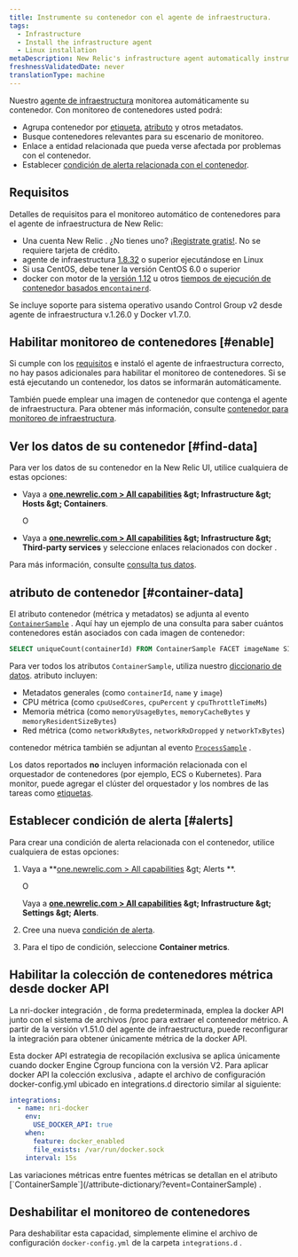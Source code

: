 ```yaml
---
title: Instrumente su contenedor con el agente de infraestructura.
tags:
  - Infrastructure
  - Install the infrastructure agent
  - Linux installation
metaDescription: New Relic's infrastructure agent automatically instruments container runtimes to collect container metrics and metadata.
freshnessValidatedDate: never
translationType: machine
---
```


Nuestro [agente de infraestructura](/docs/welcome-new-relic-infrastructure) monitorea automáticamente su contenedor. Con monitoreo de contenedores usted podrá:

* Agrupa contenedor por [etiqueta](/docs/new-relic-one/use-new-relic-one/core-concepts/tagging-use-tags-organize-group-what-you-monitor), [atributo](#container-data) y otros metadatos.
* Busque contenedores relevantes para su escenario de monitoreo.
* Enlace a entidad relacionada que pueda verse afectada por problemas con el contenedor.
* Establecer [condición de alerta relacionada con el contenedor](#alerts).

## Requisitos

Detalles de requisitos para el monitoreo automático de contenedores para el agente de infraestructura de New Relic:

* Una cuenta New Relic . ¿No tienes uno? [¡Registrate gratis!](https://newrelic.com/signup). No se requiere tarjeta de crédito.
* agente de infraestructura [1.8.32](/docs/release-notes/infrastructure-release-notes/infrastructure-agent-release-notes/new-relic-infrastructure-agent-1832) o superior ejecutándose en Linux
* Si usa CentOS, debe tener la versión CentOS 6.0 o superior
* docker con motor de la [versión 1.12](https://docs.docker.com/engine/release-notes/prior-releases/#1120-2016-07-28) u otros [tiempos de ejecución de contenedor basados en`containerd`](https://kubernetes.io/docs/setup/production-environment/container-runtimes).

<Callout variant="important">
  Se incluye soporte para sistema operativo usando Control Group v2 desde agente de infraestructura v.1.26.0 y Docker v1.7.0.
</Callout>

## Habilitar monitoreo de contenedores [#enable]

Si cumple con los [requisitos](#requirements) e instaló el agente de infraestructura correcto, no hay pasos adicionales para habilitar el monitoreo de contenedores. Si se está ejecutando un contenedor, los datos se informarán automáticamente.

También puede emplear una imagen de contenedor que contenga el agente de infraestructura. Para obtener más información, consulte [contenedor para monitoreo de infraestructura](/docs/infrastructure/install-infrastructure-agent/linux-installation/container-infrastructure-monitoring).

<InstallFeedback />

## Ver los datos de su contenedor [#find-data]

Para ver los datos de su contenedor en la New Relic UI, utilice cualquiera de estas opciones:

* Vaya a <DNT>**[one.newrelic.com &gt; All capabilities](https://one.newrelic.com/all-capabilities) &amp;gt; Infrastructure &amp;gt; Hosts &amp;gt; Containers**</DNT>.

  O

* Vaya a <DNT>**[one.newrelic.com &gt; All capabilities](https://one.newrelic.com/all-capabilities) &amp;gt; Infrastructure &amp;gt; Third-party services**</DNT> y seleccione enlaces relacionados con docker .

Para más información, consulte [consulta tus datos](/docs/using-new-relic/data/understand-data/query-new-relic-data).

## atributo de contenedor [#container-data]

El atributo contenedor (métrica y metadatos) se adjunta al evento [`ContainerSample`](/attribute-dictionary/?event=ContainerSample) . Aquí hay un ejemplo de una consulta para saber cuántos contenedores están asociados con cada imagen de contenedor:

```sql
SELECT uniqueCount(containerId) FROM ContainerSample FACET imageName SINCE 1 HOUR AGO TIMESERIES
```

Para ver todos los atributos `ContainerSample`, utiliza nuestro [diccionario de datos](/attribute-dictionary/?event=ContainerSample). atributo incluyen:

* Metadatos generales (como `containerId`, `name` y `image`)
* CPU métrica (como `cpuUsedCores`, `cpuPercent` y `cpuThrottleTimeMs`)
* Memoria métrica (como `memoryUsageBytes`, `memoryCacheBytes` y `memoryResidentSizeBytes`)
* Red métrica (como `networkRxBytes`, `networkRxDropped` y `networkTxBytes`)

contenedor métrica también se adjuntan al evento [`ProcessSample`](/attribute-dictionary/?event=ProcessSample) .

Los datos reportados **no** incluyen información relacionada con el orquestador de contenedores (por ejemplo, ECS o Kubernetes). Para monitor, puede agregar el clúster del orquestador y los nombres de las tareas como [etiquetas](https://docs.docker.com/ee/ucp/admin/configure/add-labels-to-cluster-nodes/).

## Establecer condición de alerta [#alerts]

Para crear una condición de alerta relacionada con el contenedor, utilice cualquiera de estas opciones:

1. Vaya a <DNT>\*\*[one.newrelic.com &gt; All capabilities](https://one.newrelic.com/all-capabilities) &amp;gt; Alerts \*\*</DNT>.

   O

   Vaya a <DNT>**[one.newrelic.com &gt; All capabilities](https://one.newrelic.com/all-capabilities) &amp;gt; Infrastructure &amp;gt; Settings &amp;gt; Alerts**</DNT>.

2. Cree una nueva [condición de alerta](/docs/alerts/new-relic-alerts/defining-conditions/create-alert-conditions).

3. Para el tipo de condición, seleccione <DNT>**Container metrics**</DNT>.

## Habilitar la colección de contenedores métrica desde docker API

La nri-docker integración , de forma predeterminada, emplea la docker API junto con el sistema de archivos /proc para extraer el contenedor métrico. A partir de la versión v1.51.0 del agente de infraestructura, puede reconfigurar la integración para obtener únicamente métrica de la docker API.

Esta docker API estrategia de recopilación exclusiva se aplica únicamente cuando docker Engine Cgroup funciona con la versión V2. Para aplicar docker API la colección exclusiva , adapte el archivo de configuración docker-config.yml ubicado en integrations.d directorio similar al siguiente:

```yaml
integrations:
  - name: nri-docker
    env:
      USE_DOCKER_API: true
    when:
      feature: docker_enabled
      file_exists: /var/run/docker.sock
    interval: 15s
```

<Callout variant="tip">
  Las variaciones métricas entre fuentes métricas se detallan en el atributo [`ContainerSample`](/attribute-dictionary/?event=ContainerSample) .
</Callout>

## Deshabilitar el monitoreo de contenedores

Para deshabilitar esta capacidad, simplemente elimine el archivo de configuración `docker-config.yml` de la carpeta `integrations.d` .